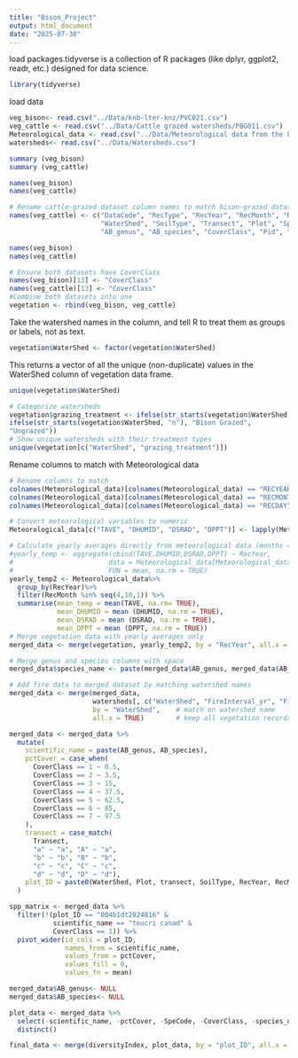 ```yaml
---
title: "Bison_Project"
output: html_document
date: "2025-07-30"
---
```

load packages.tidyverse is a collection of R packages (like dplyr, ggplot2, readr, etc.) designed for data science.
```r
library(tidyverse)

```

load data
```r
veg_bison<- read.csv("../Data/knb-lter-knz/PVC021.csv")
veg_cattle <- read.csv("../Data/Cattle grazed watersheds/PBG011.csv")
Meteorological_data <- read.csv("../Data/Meteorological data from the konza prairie/AWE012.csv")
watersheds<- read.csv("../Data/Watersheds.csv")
```

```r
summary (veg_bison)
summary (veg_cattle)
```
```r
names(veg_bison)
names(veg_cattle)
```
```r
# Rename cattle-grazed dataset column names to match bison-grazed dataset
names(veg_cattle) <- c("DataCode", "RecType", "RecYear", "RecMonth", "RecDay",
                       "WaterShed", "SoilType", "Transect", "Plot", "SpeCode",
                       "AB_genus", "AB_species", "CoverClass", "Pid", "Comments")
```
```r
names(veg_bison)
names(veg_cattle)
```
```r
# Ensure both datasets have CoverClass
names(veg_bison)[13] <- "CoverClass"
names(veg_cattle)[13] <- "CoverClass"
#Combine both datasets into one
vegetation <- rbind(veg_bison, veg_cattle)
```
Take the watershed names in the column, and tell R to treat them as groups or labels, not as text.
```r
vegetation$WaterShed <- factor(vegetation$WaterShed)
```
This returns a vector of all the unique (non-duplicate) values in the WaterShed column of vegetation data frame.
```r
unique(vegetation$WaterShed)
```
```r
# Categorize watersheds
vegetation$grazing_treatment <- ifelse(str_starts(vegetation$WaterShed, "C"),"Cattle Grazed",
ifelse(str_starts(vegetation$WaterShed, "n"), "Bison Grazed", 
"Ungrazed"))
# Show unique watersheds with their treatment types
unique(vegetation[c("WaterShed", "grazing_treatment")])
```
Rename columns to match with Meteorological data
```r
# Rename columns to match
colnames(Meteorological_data)[colnames(Meteorological_data) == "RECYEAR"] <- "RecYear"
colnames(Meteorological_data)[colnames(Meteorological_data) == "RECMONTH"] <- "RecMonth"  
colnames(Meteorological_data)[colnames(Meteorological_data) == "RECDAY"] <- "RecDay"
```

```r
# Convert meteorological variables to numeric
Meteorological_data[c("TAVE", "DHUMID", "DSRAD", "DPPT")] <- lapply(Meteorological_data[c("TAVE", "DHUMID", "DSRAD", "DPPT")], as.numeric)

# Calculate yearly averages directly from meteorological data (months 4-10). create a yearly_temp dataframe with two colums; RecYear and Average of Meteorological data
#yearly_temp <- aggregate(cbind(TAVE,DHUMID,DSRAD,DPPT) ~ RecYear, 
#                        data = Meteorological_data[Meteorological_data$RecMonth >= 4 & Meteorological_data$RecMonth <= 10, ],
#                        FUN = mean, na.rm = TRUE)
yearly_temp2 <- Meteorological_data%>% 
  group_by(RecYear)%>%
  filter(RecMonth %in% seq(4,10,1)) %>% 
  summarise(mean_temp = mean(TAVE, na.rm= TRUE),
            mean_DHUMID = mean (DHUMID, na.rm = TRUE),
            mean_DSRAD = mean (DSRAD, na.rm = TRUE),
            mean_DPPT = mean (DPPT, na.rm = TRUE))
# Merge vegetation data with yearly averages only
merged_data <- merge(vegetation, yearly_temp2, by = "RecYear", all.x = TRUE)
```

```r
# Merge genus and species columns with space
merged_data$species_name <- paste(merged_data$AB_genus, merged_data$AB_species, sep = " ")
```

```r
# Add fire data to merged dataset by matching watershed names
merged_data <- merge(merged_data, 
                     watersheds[, c("WaterShed", "FireInterval_yr", "FireSeason","Description")],                           # select fire columns
                     by = "WaterShed",    # match on watershed name
                     all.x = TRUE)        # keep all vegetation records
```

```r
merged_data <- merged_data %>%
  mutate(
    scientific_name = paste(AB_genus, AB_species),
    pctCover = case_when(
      CoverClass == 1 ~ 0.5,
      CoverClass == 2 ~ 3.5,
      CoverClass == 3 ~ 15,
      CoverClass == 4 ~ 37.5,
      CoverClass == 5 ~ 62.5,
      CoverClass == 6 ~ 85,
      CoverClass == 7 ~ 97.5
    ),
    transect = case_match(
      Transect,
      "a" ~ "a", "A" ~ "a",
      "b" ~ "b", "B" ~ "b", 
      "c" ~ "c", "C" ~ "c",
      "d" ~ "d", "D" ~ "d"),
    plot_ID = paste0(WaterShed, Plot, transect, SoilType, RecYear, RecMonth, RecDay)
  )
```

```r
spp_matrix <- merged_data %>%
  filter(!(plot_ID == "004b1dt2024816" & 
           scientific_name == "teucri canad" & 
           CoverClass == 1)) %>%
  pivot_wider(id_cols = plot_ID,
              names_from = scientific_name,
              values_from = pctCover,
              values_fill = 0,
              values_fn = mean)
```


```r
merged_data$AB_genus<- NULL 
merged_data$AB_species<- NULL 
```

```r
plot_data <- merged_data %>%
  select(-scientific_name, -pctCover, -SpeCode, -CoverClass, -species_name) %>%
  distinct()

final_data <- merge(diversityIndex, plot_data, by = "plot_ID", all.x = TRUE)
```






